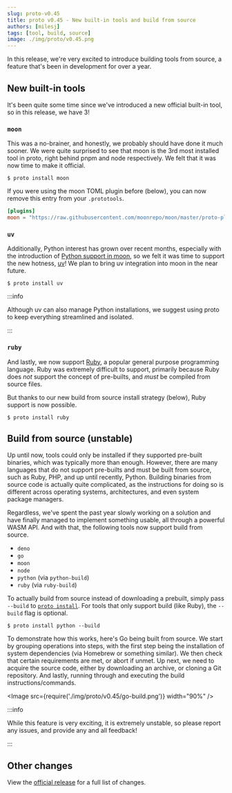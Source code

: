 ```yaml
---
slug: proto-v0.45
title: proto v0.45 - New built-in tools and build from source
authors: [milesj]
tags: [tool, build, source]
image: ./img/proto/v0.45.png
---
```



In this release, we're very excited to introduce building tools from source, a feature that's been
in development for over a year.

<!--truncate-->

## New built-in tools

It's been quite some time since we've introduced a new official built-in tool, so in this release,
we have 3!

### `moon`

This was a no-brainer, and honestly, we probably should have done it much sooner. We were quite
surprised to see that moon is the 3rd most installed tool in proto, right behind pnpm and node
respectively. We felt that it was now time to make it official.

```shell
$ proto install moon
```

If you were using the moon TOML plugin before (below), you can now remove this entry from your
`.prototools`.

```toml title=".prototools"
[plugins]
moon = "https://raw.githubusercontent.com/moonrepo/moon/master/proto-plugin.toml"
```

### `uv`

Additionally, Python interest has grown over recent months, especially with the introduction of
[Python support in moon](./moon-v1.30), so we felt it was time to support the new hotness,
[uv](https://docs.astral.sh/uv/)! We plan to bring uv integration into moon in the near future.

```shell
$ proto install uv
```

:::info

Although uv can also manage Python installations, we suggest using proto to keep everything
streamlined and isolated.

:::

### `ruby`

And lastly, we now support [Ruby](https://www.ruby-lang.org/en/), a popular general purpose
programming language. Ruby was extremely difficult to support, primarily because Ruby does _not_
support the concept of pre-builts, and _must_ be compiled from source files.

But thanks to our new build from source install strategy (below), Ruby support is now possible.

```shell
$ proto install ruby
```

## Build from source (unstable)

Up until now, tools could only be installed if they supported pre-built binaries, which was
typically more than enough. However, there are many languages that do not support pre-builts and
must be built from source, such as Ruby, PHP, and up until recently, Python. Building binaries from
source code is actually quite complicated, as the instructions for doing so is different across
operating systems, architectures, and even system package managers.

Regardless, we've spent the past year slowly working on a solution and have finally managed to
implement something usable, all through a powerful WASM API. And with that, the following tools now
support build from source.

- `deno`
- `go`
- `moon`
- `node`
- `python` (via `python-build`)
- `ruby` (via `ruby-build`)

To actually build from source instead of downloading a prebuilt, simply pass `--build` to
[`proto install`](/docs/proto/commands/install). For tools that only support build (like Ruby), the
`--build` flag is optional.

```shell
$ proto install python --build
```

To demonstrate how this works, here's Go being built from source. We start by grouping operations
into steps, with the first step being the installation of system dependencies (via Homebrew or
something similar). We then check that certain requirements are met, or abort if unmet. Up next, we
need to acquire the source code, either by downloading an archive, or cloning a Git repository. And
lastly, running through and executing the build instructions/commands.

<Image src={require('./img/proto/v0.45/go-build.png')} width="90%" />

:::info

While this feature is very exciting, it is extremely unstable, so please report any issues, and
provide any and all feedback!

:::

## Other changes

View the [official release](https://github.com/moonrepo/proto/releases/tag/v0.45.0) for a full list
of changes.
